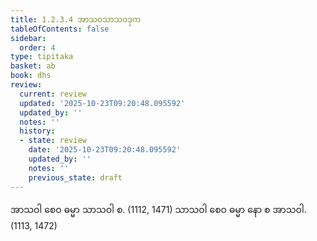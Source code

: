 ```yaml
---
title: 1.2.3.4 အာသဝသာသဝဒုက
tableOfContents: false
sidebar:
  order: 4
type: tipitaka
basket: ab
book: dhs
review:
  current: review
  updated: '2025-10-23T09:20:48.095592'
  updated_by: ''
  notes: ''
  history:
  - state: review
    date: '2025-10-23T09:20:48.095592'
    updated_by: ''
    notes: ''
    previous_state: draft
---
```



<ReviewStatus review={frontmatter.review} showDetails={true} />

<HypothesisAnnotation frontmatter={frontmatter} />

<DynamicBreadcrumb />

<Division number="39" book="dhs" e="ch" v="29" p="7">

<Paragraph number="103" book="dhs">
အာသဝါ စေဝ ဓမ္မာ သာသဝါ စ. (<Emphasis>1112, 1471</Emphasis>)
</Paragraph>

<Paragraph number="104" book="dhs">
သာသဝါ စေဝ ဓမ္မာ နော စ အာသဝါ. (<Emphasis>1113, 1472</Emphasis>)
</Paragraph>
</Division>